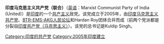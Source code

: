 '''印度马克思主义共产党（联合）'''（[[英语|英语]]：Marxist Communist Party of India (United)）是[[印度|印度]]的一个[[共产主义|共产主义]]政党。该党成立于2005年，由[[印度马克思主义共产党|印度马克思主义共产党]]、[[BTR-EMS-AKG人民论坛|BTR-EMS-AKG人民论坛]]和Hardan Roy团体合并而成（前两个党派都是分裂自[[印度共产党（马克思主义）|印度共产党（马克思主义）]]）。该党的总书记是Kuldip Singh。
{{Politic-stub}}
[[Category:印度的共产党|Category:印度的共产党]]
[[Category:2005年印度建立|Category:2005年印度建立]]